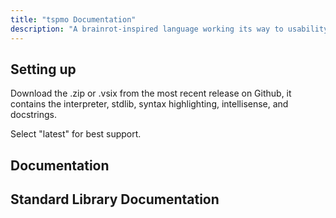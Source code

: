 ```yaml
---
title: "tspmo Documentation"
description: "A brainrot-inspired language working its way to usability."
---
```


## Setting up

Download the .zip or .vsix from the most recent release on Github, it contains the interpreter, stdlib, syntax highlighting, intellisense, and docstrings.

<Card title="View Releases" icon="download" horizontal="false" href="https://github.com/QuinnSavitt/tspmo/releases">
  Select "latest" for best support.
</Card>

## Documentation

<Columns cols={2}>
  <Card title="Langauge Basics" icon="map" href="/basics">
    
  </Card>
  <Card title="Types" icon="typewriter" href="/types">
    
  </Card>
  <Card title="Primary Operators" icon="box-open" href="primaryOperators">
    
  </Card>
  <Card title="Arithmetic Operators" icon="circle-plus" href="/arithmeticOperators">
    
  </Card>
  <Card title="List Operators" icon="list" href="/listOperators">
    
  </Card>
  <Card title="Additional Operators" icon="address-card" href="/additionalOperators">
    
  </Card>
  <Card title="Control Flow" icon="arrow-down-short-wide" href="/controlFlow">
    
  </Card>
  <Card title="Modules" icon="gamepad-modern" href="/modules">
    
  </Card>
</Columns>

## Standard Library Documentation

<Columns cols={2}>
  <Card title="list.pmo" icon="list-tree" href="/stdlib/list">
    
  </Card>
  <Card title="math.pmo" icon="exclamation" href="/stdlib/math">
    
  </Card>
  <Card title="collections.pmo" icon="album-collection" href="/stdlib/collections">
    
  </Card>
</Columns>